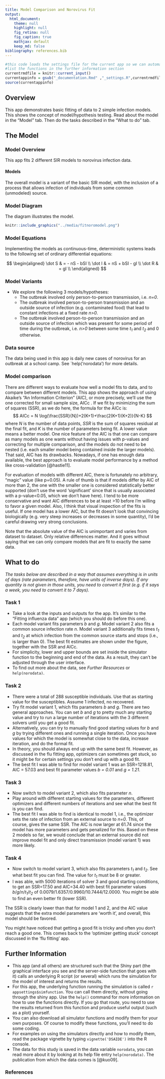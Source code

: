 ---
title: Model Comparison and Norovirus Fit
output:
  html_document:
    theme: null
    highlight: null
    fig_retina: null
    fig_caption: true
    mathjax: default 
    keep_md: false
bibliography: references.bib
---

```{r, echo = FALSE}
#this code loads the settings file for the current app so we can automatically 
#list the functions in the further information section
currentrmdfile = knitr::current_input() 
currentappinfo = gsub("_documentation.Rmd" ,"_settings.R",currentrmdfile)
source(currentappinfo)
```

## Overview {#shinytab1}
This app demonstrates basic fitting of data to 2 simple infection models. This shows the concept of model/hypothesis testing. Read about the model in the "Model" tab. Then do the tasks described in the "What to do" tab.


## The Model {#shinytab2}

### Model Overview
This app fits 2 different SIR models to norovirus infection data.


#### Models

The overall model is a variant of the basic SIR model, with the inclusion of a process that allows infection of individuals from some common (unmodeled) source.

### Model Diagram
The diagram illustrates the model.

```{r twomodeldiagram,  fig.cap='Flow diagram for the model.',  echo=FALSE}
knitr::include_graphics("../media/fitnoromodel.png")
```



### Model Equations
Implementing the models as continuous-time, deterministic systems leads to the following set of ordinary differential equations: 

$$
\begin{aligned}
\dot S & =  - nS  - bSI \\
\dot I &  =  nS + bSI - gI \\
\dot R &  = gI \\
\end{aligned}
$$

### Model Variants
* We explore the following 3 models/hypotheses: 
  * The outbreak involved only person-to-person transmission, i.e. _n=0_.
  * The outbreak involved person-to-person transmission and an outside source of infection (e.g. contaminated food) that lead to constant infections at a fixed rate _n>0_.
  * The outbreak involved person-to-person transmission and an outside source of infection which was present for some period of time during the outbreak, i.e. _n>0_ between some time _t~1~_ and _t~2~_ and 0 otherwise.

### Data source
The data being used in this app is daily new cases of norovirus for an outbreak at a school camp. See `help('norodata') for more details.


### Model comparison 
There are different ways to evaluate how well a model fits to data, and to compare between different models. This app shows the approach of using Akaike's "An Information Criterion" (AIC), or more precisely, we'll use the one corrected for small sample size, AICc . If we fit by minimizing the sum of squares (SSR), as we do here, the formula for the AICc is:
$$
AICc = N \log(\frac{SSR}{N})+2(K+1)+\frac{2(K+1)(K+2)}{N-K}
$$
where _N_ is the number of data points, _SSR_ is the sum of squares residual at the final fit, and _K_ is the number of parameters being fit. A lower value means a better model. One nice feature of the AIC is that one can compare as many models as one wants without having issues with p-values and correcting for multiple comparison, and the models do not need to be nested (i.e. each smaller model being contained inside the larger models). That said, AIC has its drawbacks. Nowadays, if one has enough data available, the best approach is to evaluate model performance by a method like cross-validation [@hastie11].

For evaluation of models with different AIC, there is fortunately no arbitrary, "magic" value (like p=0.05). A rule of thumb is that if models differ by AIC of more than 2, the one with the smaller one is considered statistically better supported (don't use the word 'significant' since that is usually associated with a p-value<0.05, which we don't have here). I tend to be more conservative and want AIC differences to be at least >10 before I'm willing to favor a given model. Also, I think that visual inspection of the fits is useful. If one model has a lower AIC, but the fit doesn't look that convincing biologically (e.g. very steep increases or decreases in some quantity), I'd be careful drawing very strong conclusions.

Note that the absolute value of the AIC is unimportant and varies from dataset to dataset. Only relative differences matter. And it goes without saying that we can only compare models that are fit to exactly the same data.


## What to do {#shinytab3}

*The tasks below are described in a way that assumes everything is in units of days (rate parameters, therefore, have units of inverse days). If any quantity is not given in those units, you need to convert it first (e.g. if it says a week, you need to convert it to 7 days).*


### Task 1 
* Take a look at the inputs and outputs for the app. It's similar to the "Fitting influenza data" app (which you should do before this one).
* Each model variant fits parameters _b_ and _g_. Model variant 2 also fits a common source infection rate _n_. Model variant 3 additionally fits times _t~1~_ and _t~2~_ at which infection from the common source starts and stops (i.e., is larger than 0). The best fit estimates are shown under the figure, together with the SSR and AICc. 
* For simplicity, lower and upper bounds are set inside the simulator function to the beginning and end of the data. As a result, they can't be adjusted through the user interface.
* To find out more about the data, see _Further Resources_ or `help(norodata)`. 

### Task 2 
* There were a total of 288 susceptible individuals. Use that as starting value for the susceptibles. Assume 1 infected, no recovered.
* Try fit model variant 1, which fits parameters  _b_ and _g_. There are two general approaches. You can set _b_ and _g_ to pretty much any starting value and try to run a large number of iterations with the 3 different solvers until you get a good fit.
* Alternatively, you can try to manually find good starting values for _b_ and _g_ by trying different ones and running a single iteration. Once you have values for which the model is somewhat close to the data, increase iteration, and do the formal fit.
* In theory, you should always end up with the same best fit. However, as discussed in the flu fitting app, optimizers can sometimes get stuck, so it might be for certain settings you don't end up with a good fit.
* The best fit I was able to find for model variant 1 was an SSR=1218.81, AIC = 57.03 and best fit parameter values _b = 0.01_ and _g = 1.21_.  

### Task 3
* Now switch to model variant 2, which also fits parameter _n_.
* Play around with different starting values for the parameters, different optimizers and different numbers of iterations and see what the best fit is you can find.
* The best fit I was able to find is identical to model 1, i.e., the optimizer sets the rate of infection from an external source to _n=0_. This, of course, gives the same SSR. The AIC is now larger at 61.74 since the model has more parameters and gets penalized for this. Based on these 2 models so far, we would conclude that an external source did not improve model fit and only direct transmission (model variant 1) was more likely.

### Task 4
* Now switch to model variant 3, which also fits parameters _t~1~_ and _t~2~_. See what best fit you can find. The value for _t~1~_ must be 8 or greater.    
* I was able, with 5000 iterations of solver 3 and good starting conditions, to get an SSR=17.50 and AIC=34.40  with best fit parameter values _b_/_g_/_n_/_t~1~_/_t~2~_ of 0.0079/1.6357/0.9960/10.7444/12.0000. You might be able to find an even better fit (lower SSR).

The SSR is clearly lower than that for model 1 and 2, and the AIC value suggests that the extra model parameters are 'worth it', and overall, this model should be favored.

You might have noticed that getting a good fit is tricky and often you don't reach a good one. This comes back to the 'optimizer getting stuck' concept discussed in the 'flu fitting' app.



## Further Information {#shinytab4}
* This app (and all others) are structured such that the Shiny part (the graphical interface you see and the server-side function that goes with it) calls an underlying R script (or several) which runs the simulation for the model of interest and returns the results.
* For this app, the underlying function running the simulation is called ``r appsettings$simfunction``. You can call them directly, without going through the shiny app. Use the `help()` command for more information on how to use the functions directly. If you go that route, you need to use the results returned from this function and produce useful output (such as a plot) yourself. 
* You can also download all simulator functions and modify them for your own purposes.  Of course to modify these functions, you'll need to do some coding.
* For examples on using the simulators directly and how to modify them, read the package vignette by typing `vignette('DSAIDE')` into the R console.
* The data for this study is saved in the data variable `norodata`, you can read more about it by looking at its help file entry `help(norodata)`. The publication from which the data comes is [@kuo09].

### References


